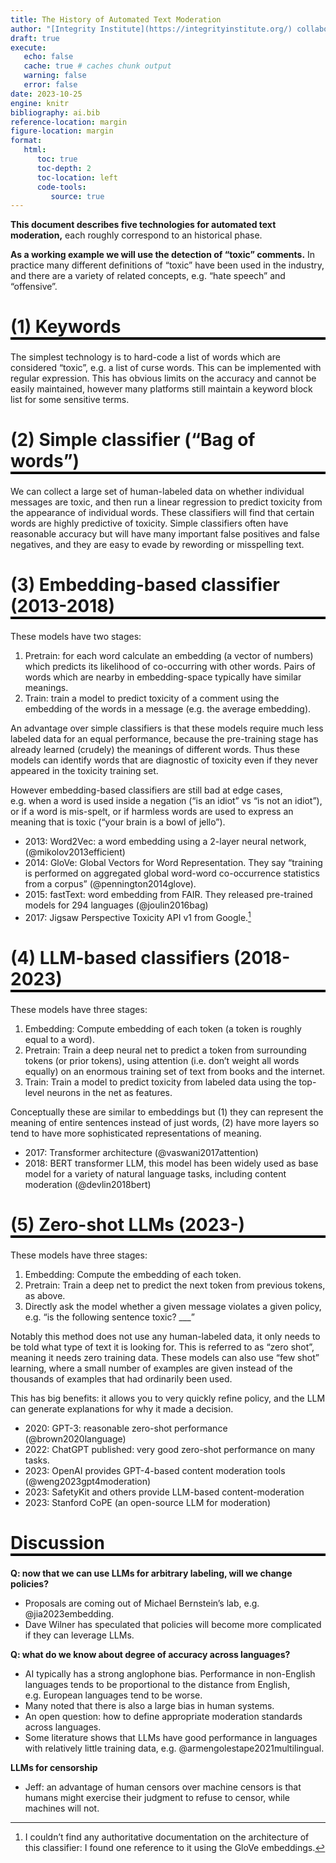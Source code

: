```yaml
---
title: The History of Automated Text Moderation
author: "[Integrity Institute](https://integrityinstitute.org/) collaborators: [Alex Rosenblatt](https://www.linkedin.com/in/alexrosenblatt/), [Jeff Allen](https://www.linkedin.com/in/jeff-allen-scientist/), [Ejona Varangu](https://www.linkedin.com/in/ejona-varangu/), [Dave Sullivan](https://www.linkedin.com/in/davesullivan41/), Tom Cunningham"
draft: true
execute:
   echo: false
   cache: true # caches chunk output
   warning: false
   error: false
date: 2023-10-25
engine: knitr
bibliography: ai.bib
reference-location: margin
figure-location: margin
format:
   html:
      toc: true
      toc-depth: 2
      toc-location: left
      code-tools:
         source: true
---
```

<style>
    h1 {  border-bottom: 4px solid black;  }
    h2 {  border-bottom: 1px solid #ccc;}
</style>

**This document describes five technologies for automated text moderation,** each roughly correspond to an historical phase. 

**As a working example we will use the detection of “toxic” comments.** In practice many different definitions of “toxic” have been used in the industry, and there are a variety of related concepts, e.g. “hate speech” and “offensive”.

#     (1) Keywords

The simplest technology is to hard-code a list of words which are considered “toxic”, e.g. a list of curse words. This can be implemented with regular expression. This has obvious limits on the accuracy and cannot be easily maintained, however many platforms still maintain a keyword block list for some sensitive terms.

#     (2) Simple classifier (“Bag of words”)

We can collect a large set of human-labeled data on whether individual messages are toxic, and then run a linear regression to predict toxicity from the appearance of individual words. These classifiers will find that certain words are highly predictive of toxicity. Simple classifiers often have reasonable accuracy but will have many important false positives and false negatives, and they are easy to evade by rewording or misspelling text.

#     (3) Embedding-based classifier (2013-2018)

These models have two stages:

1. Pretrain: for each word calculate an embedding (a vector of numbers) which predicts its likelihood of co-occurring with other words. Pairs of words which are nearby in embedding-space typically have similar meanings.
2. Train: train a model to predict toxicity of a comment using the embedding of the words in a message (e.g. the average embedding).

An advantage over simple classifiers is that these models require much less labeled data for an equal performance, because the pre-training stage has already learned (crudely) the meanings of different words. Thus these models can identify words that are diagnostic of toxicity even if they never appeared in the toxicity training set.

However embedding-based classifiers are still bad at edge cases, e.g. when a word is used inside a negation (“is an idiot” vs “is not an idiot”), or if a word is mis-spelt, or if harmless words are used to express an meaning that is toxic (“your brain is a bowl of jello”).

- 2013: Word2Vec: a word embedding using a 2-layer neural network, (@mikolov2013efficient)
- 2014: GloVe: Global Vectors for Word Representation. They say "training is performed on aggregated global word-word co-occurrence statistics from a corpus"  (@pennington2014glove).
- 2015: fastText: word embedding from FAIR. They released pre-trained models for 294 languages (@joulin2016bag)
- 2017: Jigsaw Perspective Toxicity API v1 from Google.^[I couldn't find any authoritative documentation on the architecture of this classifier: I found one reference to it using the GloVe embeddings.]

#     (4) LLM-based classifiers (2018-2023)

These models have three stages:

1. Embedding: Compute embedding of each token (a token is roughly equal to a word).
2. Pretrain: Train a deep neural net to predict a token from surrounding tokens (or prior tokens), using attention (i.e. don’t weight all words equally) on an enormous training set of text from books and the internet.
3. Train: Train a model to predict toxicity from labeled data using the top-level neurons in the net as features.

Conceptually these are similar to embeddings but (1) they can represent the meaning of entire sentences instead of just words, (2) have more layers so tend to have more sophisticated representations of meaning.

- 2017: Transformer architecture (@vaswani2017attention)
- 2018: BERT transformer LLM, this model has been widely used as base model for a variety of natural language tasks, including content moderation (@devlin2018bert)

#     (5) Zero-shot LLMs (2023-)

These models have three stages:

1. Embedding: Compute the embedding of each token.
2. Pretrain: Train a deep net to predict the next token from previous tokens, as above.
3. Directly ask the model whether a given message violates a given policy, e.g. “is the following sentence toxic? ___”

Notably this method does not use any human-labeled data, it only needs to be told what type of text it is looking for. This is referred to as “zero shot”, meaning it needs zero training data. These models can also use “few shot” learning, where a small number of examples are given instead of the thousands of examples that had ordinarily been used.

This has big benefits: it allows you to very quickly refine policy, and the LLM can generate explanations for why it made a decision.

- 2020: GPT-3: reasonable zero-shot performance (@brown2020language)
- 2022: ChatGPT published: very good zero-shot performance on many tasks.
- 2023: OpenAI provides GPT-4-based content moderation tools (@weng2023gpt4moderation)
- 2023: SafetyKit and others provide LLM-based content-moderation
- 2023: Stanford CoPE (an open-source LLM for moderation)


#     Discussion

**Q: now that we can use LLMs for arbitrary labeling, will we change policies?**

- Proposals are coming out of Michael Bernstein’s lab, e.g. @jia2023embedding.
- Dave Wilner has speculated that policies will become more complicated if they can leverage LLMs.

**Q: what do we know about degree of accuracy across languages?**

- AI typically has a strong anglophone bias. Performance in non-English languages tends to be proportional to the distance from English, e.g. European languages tend to be worse.
- Many noted that there is also a large bias in human systems.
- An open question: how to define appropriate moderation standards across languages.
- Some literature shows that LLMs have good performance in languages with relatively little training data, e.g. @armengolestape2021multilingual.
<!-- Papers from Jigsaw/Perspective with multilingual classifiers -->

**LLMs for censorship**

- Jeff: an advantage of human censors over machine censors is that humans might exercise their judgment to refuse to censor, while machines will not.

<!-- #     Recommended Further Reading

Anirban Sen (2020) "Text Classification — From Bag-of-Words to BERT" a bigger comparison of models in predicting toxicity: bag-of-words, word2vec, fasttext, CNN, LSTM, BERT. -->

